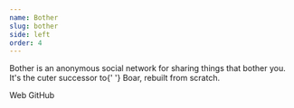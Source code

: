 ```yaml
---
name: Bother
slug: bother
side: left
order: 4
---
```


<Content>
  <p>
    Bother is an anonymous social network for sharing things that bother you.
    It&#39;s the cuter successor to{' '}
    <Link href="https://www.producthunt.com/posts/boar">Boar</Link>, rebuilt
    from scratch.
  </p>
</Content>

<Footer>
  <Link href="https://bother.app">Web</Link>
  <Link href="https://github.com/bother">GitHub</Link>
</Footer>
